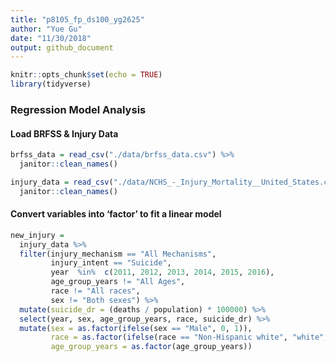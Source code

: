 ```yaml
---
title: "p8105_fp_ds100_yg2625"
author: "Yue Gu"
date: "11/30/2018"
output: github_document
---
```


```r
knitr::opts_chunk$set(echo = TRUE)
library(tidyverse)
```
### Regression Model Analysis
#### Load BRFSS & Injury Data
```r
brfss_data = read_csv("./data/brfss_data.csv") %>% 
  janitor::clean_names()

injury_data = read_csv("./data/NCHS_-_Injury_Mortality__United_States.csv") %>% 
  janitor::clean_names()

```
#### Convert variables into 'factor' to fit a linear model
```r
new_injury = 
  injury_data %>% 
  filter(injury_mechanism == "All Mechanisms",
         injury_intent == "Suicide",
         year  %in%  c(2011, 2012, 2013, 2014, 2015, 2016),
         age_group_years != "All Ages",
         race != "All races",
         sex != "Both sexes") %>%
  mutate(suicide_dr = (deaths / population) * 100000) %>% 
  select(year, sex, age_group_years, race, suicide_dr) %>% 
  mutate(sex = as.factor(ifelse(sex == "Male", 0, 1)),
         race = as.factor(ifelse(race == "Non-Hispanic white", "white", "non-white")),
         age_group_years = as.factor(age_group_years))
  
```

